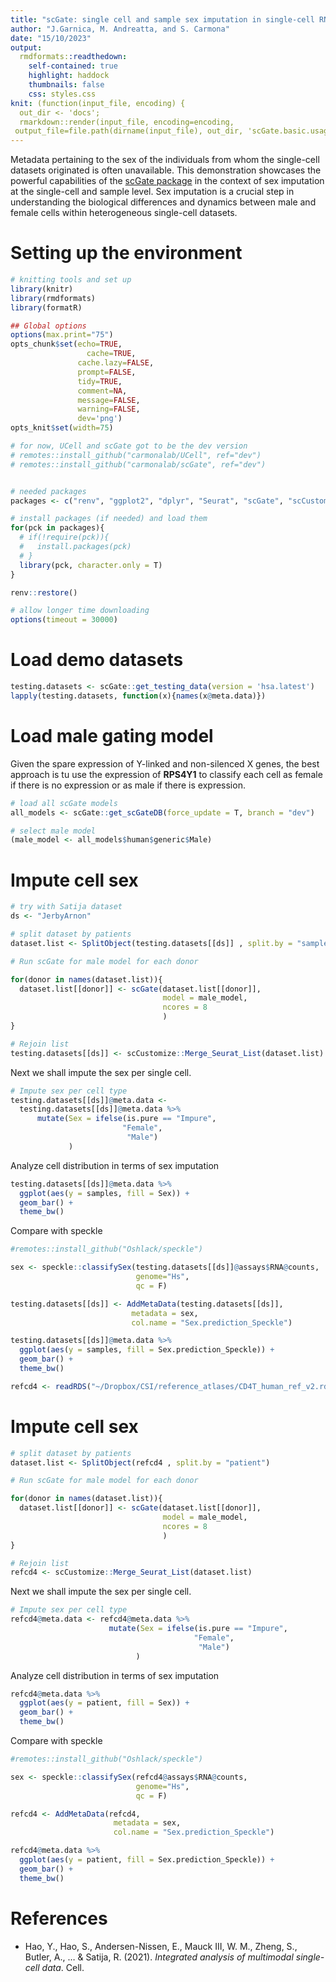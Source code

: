 ```yaml
---
title: "scGate: single cell and sample sex imputation in single-cell RNA-seq datasets"
author: "J.Garnica, M. Andreatta, and S. Carmona"
date: "15/10/2023"
output:
  rmdformats::readthedown:
    self-contained: true
    highlight: haddock
    thumbnails: false
    css: styles.css
knit: (function(input_file, encoding) {
  out_dir <- 'docs';
  rmarkdown::render(input_file, encoding=encoding,
 output_file=file.path(dirname(input_file), out_dir, 'scGate.basic.usage.html'))})
---
```



Metadata pertaining to the sex of the individuals from whom the single-cell datasets originated is often unavailable. This demonstration showcases the powerful capabilities of the [scGate package](https://github.com/carmonalab/scGate) in the context of sex imputation at the single-cell and sample level. Sex imputation is a crucial step in understanding the biological differences and dynamics between male and female cells within heterogeneous single-cell datasets.



# Setting up the environment

```r
# knitting tools and set up
library(knitr)
library(rmdformats)
library(formatR)

## Global options
options(max.print="75")
opts_chunk$set(echo=TRUE,
	             cache=TRUE,
               cache.lazy=FALSE,
               prompt=FALSE,
               tidy=TRUE,
               comment=NA,
               message=FALSE,
               warning=FALSE,
               dev='png')
opts_knit$set(width=75)

```


```r
# for now, UCell and scGate got to be the dev version
# remotes::install_github("carmonalab/UCell", ref="dev")
# remotes::install_github("carmonalab/scGate", ref="dev")


# needed packages
packages <- c("renv", "ggplot2", "dplyr", "Seurat", "scGate", "scCustomize")

# install packages (if needed) and load them
for(pck in packages){
  # if(!require(pck)){
  #   install.packages(pck)
  # } 
  library(pck, character.only = T)
}

renv::restore()

# allow longer time downloading
options(timeout = 30000)

```





# Load demo datasets


```r
testing.datasets <- scGate::get_testing_data(version = 'hsa.latest')
lapply(testing.datasets, function(x){names(x@meta.data)})
```


# Load male gating model

Given the spare expression of Y-linked and non-silenced X genes, the best approach is tu use the expression of **RPS4Y1** to classify each cell as female if there is no expression or as male if there is expression.

```r
# load all scGate models
all_models <- scGate::get_scGateDB(force_update = T, branch = "dev")

# select male model
(male_model <- all_models$human$generic$Male)

```

# Impute cell sex
```r
# try with Satija dataset
ds <- "JerbyArnon"

# split dataset by patients
dataset.list <- SplitObject(testing.datasets[[ds]] , split.by = "samples")

# Run scGate for male model for each donor

for(donor in names(dataset.list)){
  dataset.list[[donor]] <- scGate(dataset.list[[donor]],
                                  model = male_model, 
                                  ncores = 8
                                  )
}

# Rejoin list
testing.datasets[[ds]] <- scCustomize::Merge_Seurat_List(dataset.list)
```


Next we shall impute the sex per single cell. 

```r
# Impute sex per cell type
testing.datasets[[ds]]@meta.data <-
  testing.datasets[[ds]]@meta.data %>% 
      mutate(Sex = ifelse(is.pure == "Impure",
                         "Female",
                          "Male")
             )
```

Analyze cell distribution in terms of sex imputation

```r
testing.datasets[[ds]]@meta.data %>% 
  ggplot(aes(y = samples, fill = Sex)) +
  geom_bar() +
  theme_bw()
```


Compare with speckle

```r
#remotes::install_github("Oshlack/speckle")

sex <- speckle::classifySex(testing.datasets[[ds]]@assays$RNA@counts,
                            genome="Hs",
                            qc = F)

testing.datasets[[ds]] <- AddMetaData(testing.datasets[[ds]],
                           metadata = sex,
                           col.name = "Sex.prediction_Speckle")

testing.datasets[[ds]]@meta.data %>% 
  ggplot(aes(y = samples, fill = Sex.prediction_Speckle)) +
  geom_bar() +
  theme_bw()
```


```r
refcd4 <- readRDS("~/Dropbox/CSI/reference_atlases/CD4T_human_ref_v2.rds")
```

# Impute cell sex
```r

# split dataset by patients
dataset.list <- SplitObject(refcd4 , split.by = "patient")

# Run scGate for male model for each donor

for(donor in names(dataset.list)){
  dataset.list[[donor]] <- scGate(dataset.list[[donor]],
                                  model = male_model, 
                                  ncores = 8
                                  )
}

# Rejoin list
refcd4 <- scCustomize::Merge_Seurat_List(dataset.list)
```


Next we shall impute the sex per single cell. 

```r
# Impute sex per cell type
refcd4@meta.data <- refcd4@meta.data %>% 
                      mutate(Sex = ifelse(is.pure == "Impure",
                                         "Female",
                                          "Male")
                            )
```

Analyze cell distribution in terms of sex imputation

```r
refcd4@meta.data %>% 
  ggplot(aes(y = patient, fill = Sex)) +
  geom_bar() +
  theme_bw()
```

Compare with speckle

```r
#remotes::install_github("Oshlack/speckle")

sex <- speckle::classifySex(refcd4@assays$RNA@counts,
                            genome="Hs",
                            qc = F)

refcd4 <- AddMetaData(refcd4,
                       metadata = sex,
                       col.name = "Sex.prediction_Speckle")

refcd4@meta.data %>% 
  ggplot(aes(y = patient, fill = Sex.prediction_Speckle)) +
  geom_bar() +
  theme_bw()
```

# References

* Hao, Y., Hao, S., Andersen-Nissen, E., Mauck III, W. M., Zheng, S., Butler, A., ... & Satija, R. (2021). *Integrated analysis of multimodal single-cell data*. Cell.






